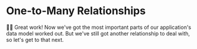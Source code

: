 # One-to-Many Relationships

👨‍💼 Great work! Now we've got the most important parts of our application's data
model worked out. But we've still got another relationship to deal with, so
let's get to that next.
